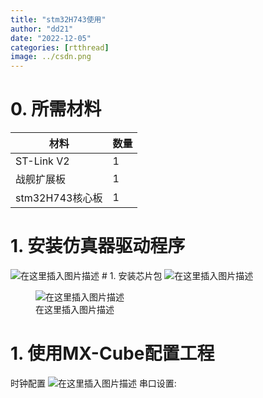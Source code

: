 ```yaml
---
title: "stm32H743使用"
author: "dd21"
date: "2022-12-05" 
categories: [rtthread]
image: ../csdn.png
---
```



# 0. 所需材料
|材料| 数量 |
|--|--|
| ST-Link V2 | 1 |
|  战舰扩展板 | 1 |
|  stm32H743核心板 | 1 |

# 1. 安装仿真器驱动程序
![在这里插入图片描述](https://img-blog.csdnimg.cn/4ebec07a2fdb4839a2408f7657f1f1c6.png)
# 1. 安装芯片包
![在这里插入图片描述](https://img-blog.csdnimg.cn/05530b80bc5b43ce9b19121e6730d39c.png)

![在这里插入图片描述](https://img-blog.csdnimg.cn/f51333dab4fe4fa9a3d4e101f71a3e86.png)

# 1. 使用MX-Cube配置工程
时钟配置
![在这里插入图片描述](https://img-blog.csdnimg.cn/3b86a42fc9f14022a628fe4f7b0b8f6d.png)
串口设置:


